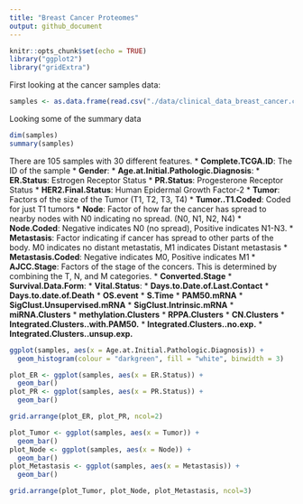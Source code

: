```yaml
---
title: "Breast Cancer Proteomes"
output: github_document
---
```


```r
knitr::opts_chunk$set(echo = TRUE)
library("ggplot2")
library("gridExtra")
```

First looking at the cancer samples data:

```r
samples <- as.data.frame(read.csv("./data/clinical_data_breast_cancer.csv", header = TRUE))
```

Looking some of the summary data

```r
dim(samples)
summary(samples)
```

There are 105 samples with 30 different features.
* **Complete.TCGA.ID**: The ID of the sample 
* **Gender**:
* **Age.at.Initial.Pathologic.Diagnosis**:
* **ER.Status**: Estrogen Receptor Status
* **PR.Status**: Progesterone Receptor Status
* **HER2.Final.Status**: Human Epidermal Growth Factor-2
* **Tumor**: Factors of the size of the Tumor (T1, T2, T3, T4)
* **Tumor..T1.Coded**: Coded for just T1 tumors
* **Node**: Factor of how far the cancer has spread to nearby nodes with N0 indicating no spread. (N0, N1, N2, N4)
* **Node.Coded**: Negative indicates N0 (no spread), Positive indicates N1-N3.
* **Metastasis**: Factor indicating if cancer has spread to other parts of the body. M0 indicates no distant metastatis, M1 indicates Distant metastasis
* **Metastasis.Coded**: Negative indicates M0, Positive indicates M1
* **AJCC.Stage**: Factors of the stage of the concers. This is determined by combining the T, N, and M categories.
* **Converted.Stage**
* **Survival.Data.Form**: 
* **Vital.Status**: 
* **Days.to.Date.of.Last.Contact**
* **Days.to.date.of.Death**
* **OS.event**
* **S.Time**
* **PAM50.mRNA**
* **SigClust.Unsupervised.mRNA**
* **SigClust.Intrinsic.mRNA**
* **miRNA.Clusters**
* **methylation.Clusters**
* **RPPA.Clusters**
* **CN.Clusters**
* **Integrated.Clusters..with.PAM50.**
* **Integrated.Clusters..no.exp.**
* **Integrated.Clusters..unsup.exp.**

```r
ggplot(samples, aes(x = Age.at.Initial.Pathologic.Diagnosis)) +
  geom_histogram(colour = "darkgreen", fill = "white", binwidth = 3)
```

```r
plot_ER <- ggplot(samples, aes(x = ER.Status)) +
  geom_bar()
plot_PR <- ggplot(samples, aes(x = PR.Status)) +
  geom_bar()

grid.arrange(plot_ER, plot_PR, ncol=2)
```

```r
plot_Tumor <- ggplot(samples, aes(x = Tumor)) +
  geom_bar()
plot_Node <- ggplot(samples, aes(x = Node)) +
  geom_bar()
plot_Metastasis <- ggplot(samples, aes(x = Metastasis)) +
  geom_bar()

grid.arrange(plot_Tumor, plot_Node, plot_Metastasis, ncol=3)
```






